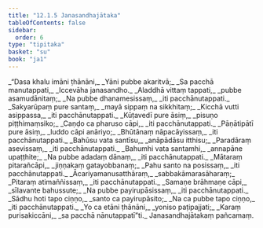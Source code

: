 ```yaml
---
title: "12.1.5 Janasandhajātaka"
tableOfContents: false
sidebar:
  order: 6
type: "tipitaka"
basket: "su"
book: "ja1"
---
```



<DynamicBreadcrumb />

<Division number="49" book="ja1" bookNo="22" page="99">

<Paragraph number="2291" type="verses" book="ja1">
_“Dasa khalu imāni ṭhānāni,_  
_Yāni pubbe akaritvā;_  
_Sa pacchā manutappati,_  
_Iccevāha janasandho._  

</Paragraph>

</Division>
<Division number="50" book="ja1" bookNo="22" page="99">

<Paragraph number="2292" type="verses" book="ja1">
_Aladdhā vittaṃ tappati,_  
_pubbe asamudānitaṃ;_  
_Na pubbe dhanamesissaṃ,_  
_iti pacchānutappati._  

</Paragraph>

</Division>
<Division number="51" book="ja1" bookNo="22" page="99">

<Paragraph number="2293" type="verses" book="ja1">
_Sakyarūpaṃ pure santaṃ,_  
_mayā sippaṃ na sikkhitaṃ;_  
_Kicchā vutti asippassa,_  
_iti pacchānutappati._  

</Paragraph>

</Division>
<Division number="52" book="ja1" bookNo="22" page="100">

<Paragraph number="2294" type="verses" book="ja1">
_Kūṭavedī pure āsiṃ,_  
_pisuṇo piṭṭhimaṃsiko;_  
_Caṇḍo ca pharuso cāpi,_  
_iti pacchānutappati._  

</Paragraph>

</Division>
<Division number="53" book="ja1" bookNo="22" page="100">

<Paragraph number="2295" type="verses" book="ja1">
_Pāṇātipātī pure āsiṃ,_  
_luddo cāpi anāriyo;_  
_Bhūtānaṃ nāpacāyissaṃ,_  
_iti pacchānutappati._  

</Paragraph>

</Division>
<Division number="54" book="ja1" bookNo="22" page="100">

<Paragraph number="2296" type="verses" book="ja1">
_Bahūsu vata santīsu,_  
_anāpādāsu itthisu;_  
_Paradāraṃ asevissaṃ,_  
_iti pacchānutappati._  

</Paragraph>

</Division>
<Division number="55" book="ja1" bookNo="22" page="100">

<Paragraph number="2297" type="verses" book="ja1">
_Bahumhi vata santamhi,_  
_annapāne upaṭṭhite;_  
_Na pubbe adadaṃ dānaṃ,_  
_iti pacchānutappati._  

</Paragraph>

</Division>
<Division number="56" book="ja1" bookNo="22" page="100">

<Paragraph number="2298" type="verses" book="ja1">
_Mātaraṃ pitarañcāpi,_  
_jiṇṇakaṃ gatayobbanaṃ;_  
_Pahu santo na posissaṃ,_  
_iti pacchānutappati._  

</Paragraph>

</Division>
<Division number="57" book="ja1" bookNo="22" page="100">

<Paragraph number="2299" type="verses" book="ja1">
_Ācariyamanusatthāraṃ,_  
_sabbakāmarasāharaṃ;_  
_Pitaraṃ atimaññissaṃ,_  
_iti pacchānutappati._  

</Paragraph>

</Division>
<Division number="58" book="ja1" bookNo="22" page="100">

<Paragraph number="2300" type="verses" book="ja1">
_Samaṇe brāhmaṇe cāpi,_  
_sīlavante bahussute;_  
_Na pubbe payirupāsissaṃ,_  
_iti pacchānutappati._  

</Paragraph>

</Division>
<Division number="59" book="ja1" bookNo="22" page="100">

<Paragraph number="2301" type="verses" book="ja1">
_Sādhu hoti tapo ciṇṇo,_  
_santo ca payirupāsito;_  
_Na ca pubbe tapo ciṇṇo,_  
_iti pacchānutappati._  

</Paragraph>

</Division>
<Division number="60" book="ja1" bookNo="22" page="100">

<Paragraph number="2302" type="verses" book="ja1">
_Yo ca etāni ṭhānāni,_  
_yoniso paṭipajjati;_  
_Karaṃ purisakiccāni,_  
_sa pacchā nānutappatī”ti._  


</Paragraph>
</Division>

<Paragraph number="2303" type="center" book="ja1">
Janasandhajātakaṃ pañcamaṃ.
</Paragraph>
